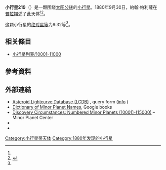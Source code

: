 {{Infobox planet
 | minorplanet     = yes
 | name            = 219 Thusnelda
 | background      = #D6D6D6
 | image = 
 | image_size      = 
 | caption         =
 | discovery_ref   =  <ref name="MPC-object" />
 | discoverer      = [[約翰·帕利薩|約翰·帕利薩]]
 | discovery_site  = [[普拉|普拉]]
 | discovered      = 1880年9月30日
 | mpc_name        = 219 Thusnelda
 | alt_names       = 219 Thusnelda
 | pronounced      = 
 | named_after     = <ref name="MPC-object" />
 | mp_category     = [[主帶小行星|主帶小行星]] <ref name="MPC-object" /><ref name="jpldata" />
 | orbit_ref       = <ref name="a">[http://ssd.jpl.nasa.gov/sbdb.cgi?sstr=219 219] {{Wayback|url=http://ssd.jpl.nasa.gov/sbdb.cgi?sstr=219 |date=20200803093340 }}，小行星數據庫瀏覽器（JPL Small-Body Database Browser）－[[美国国家航空航天局|美国国家航空航天局]]喷气推进实验室</ref>
 | epoch           = 2018-03-23.0（[[儒略日|JD]] 2458200.5）
 | uncertainty     = 0
 | observation_arc = 
 | aphelion = {{convert|2.880|AU|km|3|abbr=on|lk=out}}
 | perihelion      = {{convert|1.8290551|AU|km|3|abbr=on}}
 | semimajor       = 2.3543297
 | eccentricity    = 0.2231100
 | period          = 3.61[[儒略年|yr]]
 | mean_anomaly    = 41.73035[[度|°]]
 | mean_motion     = {{Deg2DMS|0.27283680|sup=ms}} / day
 | inclination     = 10.86280
 | asc_node        = 200.82226°
 | arg_peri        = 142.79357
 | mean_diameter   = 
 | rotation        = 
 | albedo          =
 | spectral_type   =
 | abs_magnitude   = 9.32<ref name="jpldata" />
}}
'''小行星219'''（{{lang-en|219 Thusnelda}}）是一颗围绕[[太阳|太阳]][[公转|公转]]的[[小行星|小行星]]。1880年9月30日，約翰·帕利薩在[[普拉|普拉]]描述了此天体<ref name="a" /><ref>{{cite news|title=小行星列表|url=http://cfa-www.harvard.edu/iau/lists/NumberedMPs.txt|accessdate=2018-10-19|newspaper=哈佛大学|archive-date=2008-05-17|archive-url=https://web.archive.org/web/20080517010638/http://cfa-www.harvard.edu/iau/lists/NumberedMPs.txt|dead-url=no}}</ref>。

这颗小行星的[[绝对星等|绝对星等]]为9.32等<ref name="a" />。

== 相关條目 ==
*[[小行星列表/10001-11000|小行星列表/10001-11000]]

== 參考資料 ==
{{reflist|refs=

<ref name="jpldata">{{cite web
 |type         = 2018-01-26 last obs.
 |title        = JPL Small-Body Database Browser:219 Thusnelda-219 Thusnelda
 |url          = https://ssd.jpl.nasa.gov/sbdb.cgi?sstr=219
 |publisher    = [[Jet_Propulsion_Laboratory|Jet Propulsion Laboratory]]
 |accessdate   = 28 March 2018
 |archive-date = 2020-08-06
 |archive-url  = https://web.archive.org/web/20200806102226/https://ssd.jpl.nasa.gov/sbdb.cgi?sstr=219
 |dead-url     = no
}}</ref>

<ref name="MPC-object">{{cite web
  |title      = 219 Thusnelda
  |work      = Minor Planet Center
  |url      = https://www.minorplanetcenter.net/db_search/show_object?object_id=219
  |accessdate      = 28 March 2018
  |archive-date      = 2016-03-04
  |archive-url      = https://web.archive.org/web/20160304130735/http://minorplanetcenter.net/db_search/show_object?object_id=219
  |dead-url      = no
  }}</ref>

}}

==  外部連結 ==
* [http://www.minorplanet.info/PHP/lcdbsummaryquery.php Asteroid Lightcurve Database (LCDB)] {{Wayback|url=http://www.minorplanet.info/PHP/lcdbsummaryquery.php |date=20171210173955 }}, query form ([http://www.minorplanet.info/lightcurvedatabase.html info] {{Wayback|url=http://www.minorplanet.info/lightcurvedatabase.html |date=20171216050541 }})
* [https://books.google.com/books?id=aeAg1X7afOoC&pg Dictionary of Minor Planet Names], Google books
* [http://www.minorplanetcenter.net/iau/lists/NumberedMPs010001.html Discovery Circumstances: Numbered Minor Planets (10001)-(15000)] {{Wayback|url=http://www.minorplanetcenter.net/iau/lists/NumberedMPs010001.html |date=20180612162317 }} – Minor Planet Center
* {{AstDys|219}}
* {{JPL small body}}

{{Minor Planet Number|[[小行星218|小行星218]]|[[小行星220|小行星220]]}}
{{小天体}}

[[Category:小行星带天体|Category:小行星带天体]]
[[Category:1880年发现的小行星|Category:1880年发现的小行星]]


{{beltasteroid-stub}}